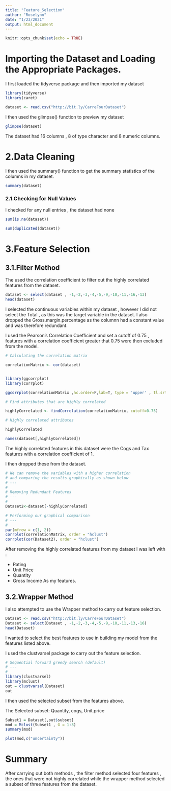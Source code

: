 ---
title: "Feature_Selection"
author: "Roselynn"
date: "1/23/2021"
output: html_document
---

```{r setup, include=FALSE}
knitr::opts_chunk$set(echo = TRUE)
```

# Importing the Dataset and Loading the Appropriate Packages.

I first loaded the tidyverse package and then imported my dataset 

```{r}

library(tidyverse)
library(caret)

```



```{r}

dataset <- read.csv("http://bit.ly/CarreFourDataset")

```

I then used the glimpse() function to preview my dataset

```{r}

glimpse(dataset)

```

The dataset had 16 columns , 8 of type character and 8 numeric columns.





# 2.Data Cleaning

I then used the summary() function to get the summary statistics of the columns in my dataset.

```{r}

summary(dataset)

```

### 2.1.Checking for Null Values 

I checked for any null entries , the dataset had none

```{r}

sum(is.na(dataset))

```


```{r}

sum(duplicated(dataset))

```



# 3.Feature Selection

## 3.1.Filter Method

The used the correlation coefficient to filter out the highly correlated features from the dataset.

```{r}

dataset <- select(dataset , -1,-2,-3,-4,-5,-9,-10,-11,-16,-13)
head(dataset)

```
I selected the continuous variables within my dataset , however I did not select the Total , as this was the target variable in the dataset.
I also dropped the Gross.margin.percentage as the columnn had a constant value and was therefore redundant.

I used the Pearson's Correlation Coefficient and set a cutoff of 0.75 , features with a correlation coefficient greater that 0.75 were then excluded from the model.

```{r}
# Calculating the correlation matrix

correlationMatrix <- cor(dataset)


library(ggcorrplot)
library(corrplot)

ggcorrplot(correlationMatrix ,hc.order=F,lab=T, type = 'upper' , tl.srt=90 , ggtheme = ggplot2::theme_gray, )

```



```{r}
# Find attributes that are highly correlated

highlyCorrelated <- findCorrelation(correlationMatrix, cutoff=0.75)

# Highly correlated attributes

highlyCorrelated

names(dataset[,highlyCorrelated])

```

The highly correlated features in this dataset were the Cogs and Tax features with a correlation coefficient of 1.


I then dropped these from the dataset.

```{r , fig.width=10,fig.length=10}

# We can remove the variables with a higher correlation 
# and comparing the results graphically as shown below
# ---
# 
# Removing Redundant Features 
# ---
# 
Dataset2<-dataset[-highlyCorrelated]

# Performing our graphical comparison
# ---
# 
par(mfrow = c(1, 2))
corrplot(correlationMatrix, order = "hclust")
corrplot(cor(Dataset2), order = "hclust")

```
After removing the highly correlated features from my dataset I was left with :

 + Rating
 + Unit Price
 + Quantity
 + Gross Income 
As my features.



## 3.2.Wrapper Method

I also attempted to use the Wrapper method to carry out feature selection.

```{r}

Dataset <- read.csv("http://bit.ly/CarreFourDataset")
Dataset <- select(Dataset , -1,-2,-3,-4,-5,-9,-10,-11,-13,-16)
head(Dataset)

```
I wanted to select the best features to use in building my model from the features listed above.

I used the clustvarsel package to carry out the feature selection.

```{r}
# Sequential forward greedy search (default)
# ---
#
library(clustvarsel)
library(mclust)
out = clustvarsel(Dataset)
out

```



I then used the selected subset from the features above.

The Selected subset: Quantity, cogs, Unit.price

```{r}


Subset1 = Dataset[,out$subset]
mod = Mclust(Subset1 , G = 1:3)
summary(mod)

```


```{r}
plot(mod,c("uncertainty"))

```
# Summary

After carrying out both methods , the filter method selected four features , the ones that were not highly correlated while the wrapper method selected a subset of three features from the dataset.
